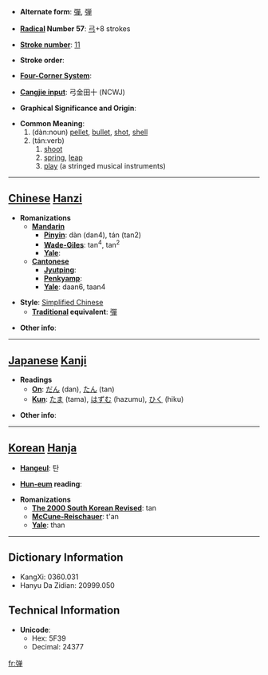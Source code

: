 * '''Alternate form''': [[彈]], [[弾]]

* '''[[Wiktionary:Chinese radical index| Radical]] Number 57''': [[Wiktionary:Chinese radical index 弓|弓]]+8 strokes

* '''[[Wiktionary:Chinese total strokes index|Stroke number]]''': [[Wiktionary:Chinese total strokes index 11|11]]

* '''Stroke order''': 

* '''[[Wiktionary:Chinese four corner index|Four-Corner System]]''': 

* '''[[Wiktionary:Chinese Cangjie index|Cangjie input]]''': 弓金田十 (NCWJ)

* '''Graphical Significance and Origin''': 

* '''Common Meaning''': 
*# (dàn:noun) [[pellet]], [[bullet]], [[shot]], [[shell]]
*# (tán:verb)
*## [[shoot]]
*## [[spring]], [[leap]]
*## [[play]] (a stringed musical instruments)

----

== [[Chinese]] [[Hanzi]] ==

* '''Romanizations'''
** '''[[Mandarin]]'''
*** '''[[Pinyin]]''': dàn (dan4), tán (tan2)
*** '''[[Wade-Giles]]''': tan<sup>4</sup>, tan<sup>2</sup>
*** '''[[Yale]]''': 
** '''[[Cantonese]]'''
*** '''[[Jyutping]]''':
*** '''[[Penkyamp]]''': 
*** '''[[Yale]]''': daan6, taan4

* '''Style''': [[Simplified Chinese]] 
** '''[[Traditional Chinese|Traditional]] equivalent''': [[彈]]

* '''Other info''': 

----

== [[Japanese]] [[Kanji]] ==

* '''Readings'''
** '''[[On]]''': [[だん]] (dan), [[たん]] (tan)
** '''[[Kun]]''': [[たま]] (tama), [[はずむ]] (hazumu), [[ひく]] (hiku)

* '''Other info''':  

----

== [[Korean]] [[Hanja]] ==

* '''[[Hangeul]]''': 탄

* '''[[Hun-eum]] reading''': 

* '''Romanizations'''
** '''[[The 2000 South Korean Revised Romanization|The 2000 South Korean Revised]]''': tan
** '''[[McCune-Reischauer]]''': t'an
** '''[[Yale]]''': than

----

== Dictionary Information ==

* KangXi: 0360.031
* Hanyu Da Zidian: 20999.050

== Technical Information ==

* '''Unicode''':
** Hex: 5F39
** Decimal: 24377

[[fr:弹]]